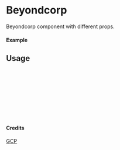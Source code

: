 
<Meta of={Beyondcorp} title="GCP/Beyondcorp" />

# Beyondcorp

Beyondcorp component with different props.

#### Example

<Canvas of={Beyondcorp.Primary} />

## Usage

```ts
import { Beyondcorp } from "yadl-ui";

const Example = () => {
  return (
      <Beyondcorp />
  );
};

export default Example;
```

#### Credits
[GCP](https://cloud.google.com/icons)
